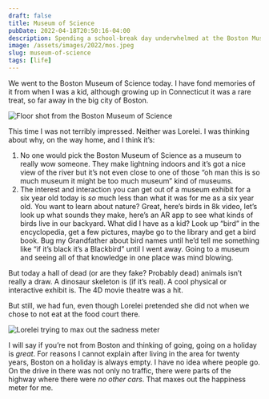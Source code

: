 ```yaml
---
draft: false
title: Museum of Science
pubDate: 2022-04-18T20:50:16-04:00
description: Spending a school-break day underwhelmed at the Boston Museum of Science.
image: /assets/images/2022/mos.jpeg 
slug: museum-of-science
tags: [life]
---
```


We went to the Boston Museum of Science today. I have fond memories of it from when I was a kid, although growing up in Connecticut it was a rare treat, so far away in the big city of Boston.

![Floor shot from the Boston Museum of Science](/assets/images/2022/mos.jpeg )

This time I was not terribly impressed. Neither was Lorelei. I was thinking about why, on the way home, and I think it’s:

1. No one would pick the Boston Museum of Science as a museum to really wow someone. They make lightning indoors and it’s got a nice view of the river but it’s not even close to one of those “oh man this is so much museum it might be too much museum” kind of museums.
2. The interest and interaction you can get out of a museum exhibit for a six year old today is _so_ much less than what it was for me as a six year old. You want to learn about nature? Great, here’s birds in 8k video, let’s look up what sounds they make, here’s an AR app to see what kinds of birds live in our backyard. What did I have as a kid? Look up “bird” in the encyclopedia, get a few pictures, maybe go to the library and get a bird book. Bug my Grandfather about bird names until he’d tell me something like “if it’s black it’s a Blackbird” until I went away. Going to a museum and seeing all of that knowledge in one place was mind blowing.

But today a hall of dead (or are they fake? Probably dead) animals isn’t really a draw. A dinosaur skeleton is (if it’s real). A cool physical or interactive exhibit is. The 4D movie theatre was a hit.

But still, we had fun, even though Lorelei pretended she did not when we chose to not eat at the food court there.

![Lorelei trying to max out the sadness meter](/assets/images/2022/sadness-meter.jpeg)

I will say if you’re not from Boston and thinking of going, going on a holiday is _great_. For reasons I cannot explain after living in the area for twenty years, Boston on a holiday is always empty. I have no idea where people go. On the drive in there was not only no traffic, there were parts of the highway where there were _no other cars_. That maxes out the happiness meter for me.

